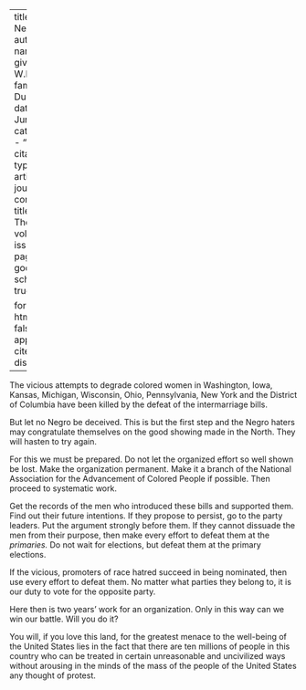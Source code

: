 
---
title: 'The Next Step'
author:
  - name:
      given: W.E.B.
      family: Du Bois
date: Jun. 1913
categories: 
  - ""
citation: 
  type: article-journal
  container-title: The Crisis
  volume: 6
  issue: 2
  page: 79
google-scholar: true

format:
  html:
    toc: false
    appendix-cite-as: display
---



The vicious attempts to degrade colored women in Washington, Iowa,
Kansas, Michigan, Wisconsin, Ohio, Pennsylvania, New York and the
District of Columbia have been killed by the defeat of the intermarriage
bills.

But let no Negro be deceived. This is but the first step and the Negro
haters may congratulate themselves on the good showing made in the
North. They will hasten to try again.

For this we must be prepared. Do not let the organized effort so well
shown be lost. Make the organization permanent. Make it a branch of the
National Association for the Advancement of Colored People if possible.
Then proceed to systematic work.

Get the records of the men who introduced these bills and supported
them. Find out their future intentions. If they propose to persist, go
to the party leaders. Put the argument strongly before them. If they
cannot dissuade the men from their purpose, then make every effort to
defeat them at the *primaries.* Do not wait for elections, but defeat
them at the primary elections.

If the vicious, promoters of race hatred succeed in being nominated,
then use every effort to defeat them. No matter what parties they belong
to, it is our duty to vote for the opposite party.

Here then is two years' work for an organization. Only in this way can
we win our battle. Will you do it?

You will, if you love this land, for the greatest menace to the
well-being of the United States lies in the fact that there are ten
millions of people in this country who can be treated in certain
unreasonable and uncivilized ways without arousing in the minds of the
mass of the people of the United States any thought of protest.

